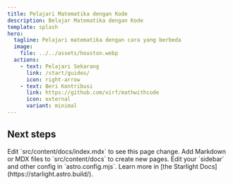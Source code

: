 ```yaml
---
title: Pelajari Matematika dengan Kode
description: Belajar Matematika dengan Kode
template: splash
hero:
  tagline: Pelajari matematika dengan cara yang berbeda
  image:
    file: ../../assets/houston.webp
  actions:
    - text: Pelajari Sekarang
      link: /start/guides/
      icon: right-arrow
    - text: Beri Kontribusi
      link: https://github.com/xirf/mathwithcode
      icon: external
      variant: minimal
---
```



## Next steps

<CardGrid stagger>
	<Card title="Update content" icon="pencil">
		Edit `src/content/docs/index.mdx` to see this page change.
	</Card>
	<Card title="Add new content" icon="add-document">
		Add Markdown or MDX files to `src/content/docs` to create new pages.
	</Card>
	<Card title="Configure your site" icon="setting">
		Edit your `sidebar` and other config in `astro.config.mjs`.
	</Card>
	<Card title="Read the docs" icon="open-book">
		Learn more in [the Starlight Docs](https://starlight.astro.build/).
	</Card>
</CardGrid>
